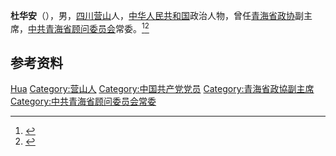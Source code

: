 '''杜华安'''（{{bd|1916年||2006年|3月31日}}），男，[[四川|四川]][[营山|营山]]人，[[中华人民共和国|中华人民共和国]]政治人物，曾任[[青海省政协|青海省政协]]副主席，[[中共青海省顾问委员会|中共青海省顾问委员会]]常委。<ref>{{Cite book|title=中华人民共和国职官志|author=何虎生, 李耀东, 向常福主编|publisher=中国社会出版社|year=2003|isbn=9787800883934|location=北京|pages=}}</ref><ref>{{cite book|title=中囯人名大辞典·当代人物卷|author=廖盖隆等编|year=1990|publisher=上海辞书出版社|location=上海|page=}}</ref>

== 参考资料 ==
{{reflist}}

{{中国人物小作品}}

{{Authority control}}
{{DEFAULTSORT:Du杜}}
[[Category:杜姓|Hua]]
[[Category:营山人|Category:营山人]]
[[Category:中国共产党党员|Category:中国共产党党员]]
[[Category:青海省政協副主席|Category:青海省政協副主席]]
[[Category:中共青海省顾问委员会常委|Category:中共青海省顾问委员会常委]]